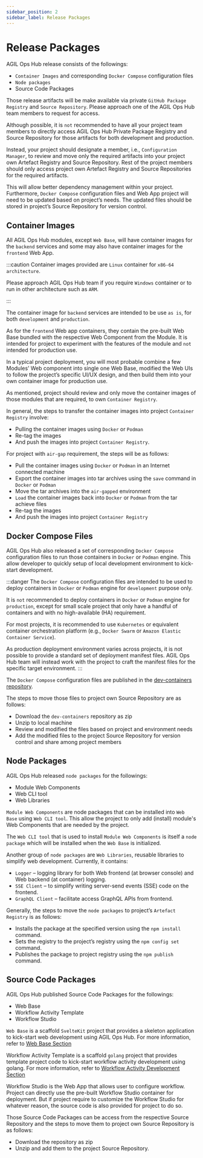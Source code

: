 ```yaml
---
sidebar_position: 2
sidebar_label: Release Packages
---
```


# Release Packages

AGIL Ops Hub release consists of the followings:
-	`Container Images` and corresponding `Docker Compose` configuration files
-	`Node packages`
-	Source Code Packages

Those release artifacts will be make available via private `GitHub Package Registry` and `Source Repository`. 
Please approach one of the AGIL Ops Hub team members to request for access.

Although possible, it is `not` recommended to have all your project team members to directly access AGIL Ops Hub Private Package Registry 
and Source Repository for those artifacts for both development and production.

Instead, your project should designate a member, i.e., `Configuration Manager`, to review and move only the required artifacts into your 
project own Artefact Registry and Source Repository. 
Rest of the project members should only access project own Artefact Registry and Source Repositories for the required artifacts.

This will allow better dependency management within your project. 
Furthermore, `Docker Compose` configuration files and Web App project will need to be updated based on project’s needs. 
The updated files should be stored in project’s Source Repository for version control.      



## Container Images

All AGIL Ops Hub modules, except `Web Base`, will have container images for the `backend` services and some may also have container images 
for the `frontend` Web App.

:::caution
Container images provided are `Linux` container for `x86-64 architecture`. 

Please approach AGIL Ops Hub team if you require `Windows` container or to run in other architecture such as `ARM`.

:::


The container image for `backend` services are intended to be use `as is`, for both `development` and `production`. 

As for the `frontend` Web app containers, they contain the pre-built Web Base bundled with the respective Web Component from the Module. It 
is intended for project to experiment with the features of the module and `not` intended for production use. 

In a typical project deployment, you will most probable combine a few Modules’ Web component into single one Web Base, 
modified the Web UIs to follow the project’s specific UI/UX design, and then build them into your own container image for production use.    

As mentioned, project should review and only move the container images of those modules that are required, to own `Container Registry`. 

In general, the steps to transfer the container images into project `Container Registry` involve:
-	Pulling the container images using `Docker` or `Podman`
-	Re-tag the images
-	And push the images into project `Container Registry`.     

For project with `air-gap` requirement, the steps will be as follows:
-	Pull the container images using `Docker` or `Podman` in an Internet connected machine
-	Export the container images into tar archives using the `save` command in `Docker` or `Podman`
-	Move the tar archives into the `air-gapped` environment
-	`Load` the container images back into `Docker` or `Podman` from the tar achieve files   
-	Re-tag the images
-	And push the images into project `Container Registry`

## Docker Compose Files

AGIL Ops Hub also released a set of corresponding `Docker Compose` configuration files to run those containers in `Docker` or `Podman` engine.
This allow developer to quickly setup of local development environment to kick-start development. 

:::danger
The `Docker Compose` configuration files are intended to be used to deploy containers in `Docker` or `Podman` engine for `development` purpose only. 

It is `not` recommended to deploy containers in `Docker` or `Podman` engine for `production`, except for small scale project that only have a handful 
of containers and with no high-available (HA) requirement.

For most projects, it is recommended to use `Kubernetes` or equivalent container orchestration platform (e.g., `Docker Swarm` or `Amazon Elastic Container Service`).

As production deployment environment varies across projects, it is not possible to provide a standard set of deployment manifest files. AGIL Ops Hub team will 
instead work with the project to craft the manifest files for the specific target environment. 
:::


The `Docker Compose` configuration files are published in the [dev-containers repository](https://github.com/mssfoobar/dev-containers). 

The steps to move those files to project own Source Repository are as follows:
-	Download the `dev-containers` repository as zip
-	Unzip to local machine
-   Review and modified the files based on project and environment needs
-	Add the modified files to the project Source Repository for version control and share among project members


## Node Packages

AGIL Ops Hub released `node packages` for the followings:
-	Module Web Components
-	Web CLI tool
-	Web Libraries

`Module Web Components` are node packages that can be installed into `Web Base` using `Web CLI tool`. 
This allow the project to only add (install) module's Web Components that are needed by the project.

The `Web CLI tool` that is used to install `Module Web Components` is itself a `node package` which will be installed when the `Web Base` is initialized.

Another group of `node packages` are `Web Libraries`, reusable libraries to simplify web development. Currently, it contains:
-	`Logger` – logging library for both Web frontend (at browser console) and Web backend (at container) logging.
-	`SSE Client` – to simplify writing server-send events (SSE) code on the frontend.
-	`GraphQL Client` – facilitate access GraphQL APIs from frontend.
 
Generally, the steps to move the `node packages` to project’s `Artefact Registry` is as follows:
-	Installs the package at the specified version using the `npm install` command.
-	Sets the registry to the project’s registry using the `npm config set` command.
-	Publishes the package to project registry using the `npm publish` command.


##	Source Code Packages

AGIL Ops Hub published Source Code Packages for the followings:
-	Web Base
-	Workflow Activity Template
-	Workflow Studio

`Web Base` is a scaffold `SvelteKit` project that provides a skeleton application to kick-start web development using AGIL Ops Hub. 
For more information, refer to [Web Base Section](../web-base/overview.md)

Workflow Activity Template is a scaffold `golang` project that provides template project code to kick-start workflow activity development using golang. 
For more information, refer to [Workflow Activity Development Section](../wfe/development/development.mdx)

Workflow Studio is the Web App that allows user to configure workflow. Project can directly use the pre-built Workflow Studio container for deployment.
But if project require to customize the Workflow Studio for whatever reason, the source code is also provided for project to do so.

Those Source Code Packages can be access from the respective Source Repository and the steps to move them to project own Source Repository is as follows:
-	Download the repository as zip
-	Unzip and add them to the project Source Repository.

